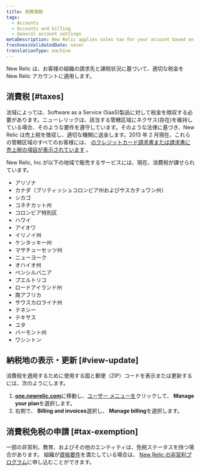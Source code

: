 ```yaml
---
title: 税務情報
tags:
  - Accounts
  - Accounts and billing
  - General account settings
metaDescription: New Relic applies sales tax for your account based on your location.
freshnessValidatedDate: never
translationType: machine
---
```


New Relic は、お客様の組織の請求先と課税状況に基づいて、適切な税金を New Relic アカウントに適用します。

## 消費税 [#taxes]

法域によっては、Software as a Service (SaaS)製品に対して税金を徴収する必要があります。ニューレリックは、該当する管轄区域にネクサス(存在)を維持している場合、そのような要件を遵守しています。そのような法律に基づき、New Relic は売上税を徴収し、適切な機関に送金します。2013 年 2 月現在、これらの管轄区域のすべてのお客様には、 [のクレジットカード請求書または請求書に売上税の項目が表示されています](/docs/accounts-partnerships/accounts/account-billing-usage/invoices-receipts) 。

New Relic, Inc.が以下の地域で販売するサービスには、現在、消費税が課せられています。

* アリゾナ
* カナダ（ブリティッシュコロンビア州およびサスカチュワン州）
* シカゴ
* コネチカット州
* コロンビア特別区
* ハワイ
* アイオワ
* イリノイ州
* ケンタッキー州
* マサチューセッツ州
* ニューヨーク
* オハイオ州
* ペンシルバニア
* プエルトリコ
* ロードアイランド州
* 南アフリカ
* サウスカロライナ州
* テネシー
* テキサス
* ユタ
* バーモント州
* ワシントン

## 納税地の表示・更新 [#view-update]

消費税を適用するために使用する国と郵便（ZIP）コードを表示または更新するには、次のようにします。

1. <DNT>**[one.newrelic.com](https://one.newrelic.com)**</DNT>に移動し、[ユーザー メニューを](/docs/accounts/accounts-billing/general-account-settings/intro-account-settings)クリックして、 <DNT>**Manage your plan**</DNT>を選択します。
2. 右側で、 <DNT>**Billing and invoices**</DNT>選択し、 <DNT>**Manage billing**</DNT>を選択します。

## 消費税免税の申請 [#tax-exemption]

一部の非営利、教育、およびその他のエンティティは、免税ステータスを持つ場合があります。 組織が[資格要件](/docs/accounts-partnerships/accounts/account-billing-usage/eligibility-guidelines-new-relic-nonprofit-program)を満たしている場合は、 [New Relic の非営利プログラム](https://newrelic.com/social-impact/signup)に申し込むことができます。